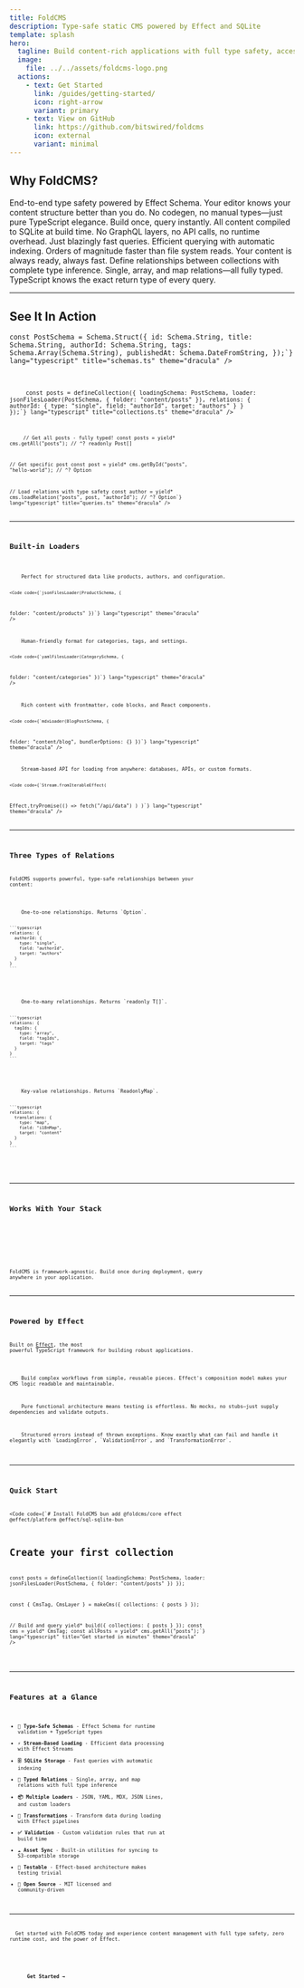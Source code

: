 ```yaml
---
title: FoldCMS
description: Type-safe static CMS powered by Effect and SQLite
template: splash
hero:
  tagline: Build content-rich applications with full type safety, access at build time as well as runtime, and the power of Effect.
  image:
    file: ../../assets/foldcms-logo.png
  actions:
    - text: Get Started
      link: /guides/getting-started/
      icon: right-arrow
      variant: primary
    - text: View on GitHub
      link: https://github.com/bitswired/foldcms
      icon: external
      variant: minimal
---
```



## Why FoldCMS?

<CardGrid stagger>
  <Card title="🎯 Full Type Safety" icon="approve-check">
    End-to-end type safety powered by Effect Schema. Your editor knows your content structure better than you do. No codegen, no manual types—just pure TypeScript elegance.
  </Card>
  
  <Card title="⚡ Zero Runtime Cost" icon="rocket">
    Build once, query instantly. All content compiled to SQLite at build time. No GraphQL layers, no API calls, no runtime overhead. Just blazingly fast queries.
  </Card>
  
  <Card title="🗄️ SQLite Performance" icon="star">
    Efficient querying with automatic indexing. Orders of magnitude faster than file system reads. Your content is always ready, always fast.
  </Card>
  
  <Card title="🔗 Type-Safe Relations" icon="puzzle">
    Define relationships between collections with complete type inference. Single, array, and map relations—all fully typed. TypeScript knows the exact return type of every query.
  </Card>
</CardGrid>

---

## See It In Action

<Tabs>
  <TabItem label="Define Schema">
    <Code code={`import { Schema } from "effect";

const PostSchema = Schema.Struct({
  id: Schema.String,
  title: Schema.String,
  authorId: Schema.String,
  tags: Schema.Array(Schema.String),
  publishedAt: Schema.DateFromString,
});`} lang="typescript" title="schemas.ts" theme="dracula" />
  </TabItem>
  
  <TabItem label="Create Collection">
    <Code code={`import { defineCollection } from "@foldcms/core";

const posts = defineCollection({
  loadingSchema: PostSchema,
  loader: jsonFilesLoader(PostSchema, {
    folder: "content/posts"
  }),
  relations: {
    authorId: {
      type: "single",
      field: "authorId", 
      target: "authors"
    }
  }
});`} lang="typescript" title="collections.ts" theme="dracula" />
  </TabItem>
  
  <TabItem label="Query Content">
    <Code code={`const cms = yield* CmsTag;

// Get all posts - fully typed!
const posts = yield* cms.getAll("posts");
//    ^? readonly Post[]

// Get specific post
const post = yield* cms.getById("posts", "hello-world");
//    ^? Option<Post>

// Load relations with type safety
const author = yield* cms.loadRelation("posts", post, "authorId");
//    ^? Option<Author>`} lang="typescript" title="queries.ts" theme="dracula" />
  </TabItem>
</Tabs>

---

## Built-in Loaders

<CardGrid>
  <Card title="JSON Files" icon="document">
    Perfect for structured data like products, authors, and configuration.
    
    <Code code={`jsonFilesLoader(ProductSchema, {
  folder: "content/products"
})`} lang="typescript" theme="dracula" />
  </Card>
  
  <Card title="YAML Files" icon="document">
    Human-friendly format for categories, tags, and settings.
    
    <Code code={`yamlFilesLoader(CategorySchema, {
  folder: "content/categories"
})`} lang="typescript" theme="dracula" />
  </Card>
  
  <Card title="MDX" icon="document">
    Rich content with frontmatter, code blocks, and React components.
    
    <Code code={`mdxLoader(BlogPostSchema, {
  folder: "content/blog",
  bundlerOptions: {}
})`} lang="typescript" theme="dracula" />
  </Card>
  
  <Card title="Custom Loaders" icon="add-document">
    Stream-based API for loading from anywhere: databases, APIs, or custom formats.
    
    <Code code={`Stream.fromIterableEffect(
  Effect.tryPromise(() => 
    fetch("/api/data")
  )
)`} lang="typescript" theme="dracula" />
  </Card>
</CardGrid>

---

## Three Types of Relations

FoldCMS supports powerful, type-safe relationships between your content:

<CardGrid>
  <Card title="Single Relations" icon="right-arrow">
    One-to-one relationships. Returns `Option<T>`.
    
    ```typescript
    relations: {
      authorId: {
        type: "single",
        field: "authorId",
        target: "authors"
      }
    }
    ```
  </Card>
  
  <Card title="Array Relations" icon="list-format">
    One-to-many relationships. Returns `readonly T[]`.
    
    ```typescript
    relations: {
      tagIds: {
        type: "array",
        field: "tagIds",
        target: "tags"
      }
    }
    ```
  </Card>
  
  <Card title="Map Relations" icon="puzzle">
    Key-value relationships. Returns `ReadonlyMap<string, T>`.
    
    ```typescript
    relations: {
      translations: {
        type: "map",
        field: "i18nMap",
        target: "content"
      }
    }
    ```
  </Card>
</CardGrid>

---

## Works With Your Stack

<CardGrid>
  <LinkCard title="Astro" href="https://astro.build" description="Perfect for content-driven sites" />
  <LinkCard title="Next.js" href="https://nextjs.org" description="SSG, ISR, and Server Components" />
  <LinkCard title="Remix" href="https://remix.run" description="Type-safe loader functions" />
  <LinkCard title="SvelteKit" href="https://kit.svelte.dev" description="Server-side data loading" />
</CardGrid>

FoldCMS is framework-agnostic. Build once during deployment, query anywhere in your application.

---

## Powered by Effect

Built on [Effect](https://effect.website), the most powerful TypeScript framework for building robust applications.

<CardGrid stagger>
  <Card title="Composable" icon="puzzle">
    Build complex workflows from simple, reusable pieces. Effect's composition model makes your CMS logic readable and maintainable.
  </Card>
  
  <Card title="Testable" icon="approve-check">
    Pure functional architecture means testing is effortless. No mocks, no stubs—just supply dependencies and validate outputs.
  </Card>
  
  <Card title="Reliable" icon="star">
    Structured errors instead of thrown exceptions. Know exactly what can fail and handle it elegantly with `LoadingError`, `ValidationError`, and `TransformationError`.
  </Card>
</CardGrid>

---

## Quick Start

<Code code={`# Install FoldCMS
bun add @foldcms/core effect @effect/platform @effect/sql-sqlite-bun

# Create your first collection

const posts = defineCollection({
  loadingSchema: PostSchema,
  loader: jsonFilesLoader(PostSchema, { folder: "content/posts" })
});

const { CmsTag, CmsLayer } = makeCms({ collections: { posts } });

// Build and query
yield* build({ collections: { posts } });
const cms = yield* CmsTag;
const allPosts = yield* cms.getAll("posts");`} lang="typescript" title="Get started in minutes" theme="dracula" />

<LinkCard
  title="Read the Getting Started Guide →"
  href="/guides/getting-started/"
  description="Build a complete e-commerce CMS in 10 minutes"
/>

---

## Features at a Glance

- **🎯 Type-Safe Schemas** - Effect Schema for runtime validation + TypeScript types
- **⚡ Stream-Based Loading** - Efficient data processing with Effect Streams  
- **🗄️ SQLite Storage** - Fast queries with automatic indexing
- **🔗 Typed Relations** - Single, array, and map relations with full type inference
- **📦 Multiple Loaders** - JSON, YAML, MDX, JSON Lines, and custom loaders
- **🔄 Transformations** - Transform data during loading with Effect pipelines
- **✅ Validation** - Custom validation rules that run at build time
- **☁️ Asset Sync** - Built-in utilities for syncing to S3-compatible storage
- **🧪 Testable** - Effect-based architecture makes testing trivial
- **📝 Open Source** - MIT licensed and community-driven

---

<Card title="Ready to build something amazing?" icon="rocket">
  Get started with FoldCMS today and experience content management with full type safety, zero runtime cost, and the power of Effect.
  
  <div style="margin-top: 1rem;">
    <a href="/guides/getting-started/" style="text-decoration: none;">
      <strong>Get Started →</strong>
    </a>
  </div>
</Card>